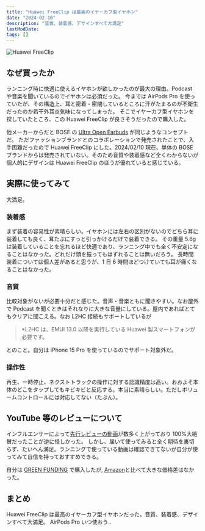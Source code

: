 ```yaml
---
title: "Huawei FreeClip は最高のイヤーカフ型イヤホン"
date: "2024-02-10"
description: "音質、装着感、デザインすべて大満足"
lastModDate:
tags: []
---
```


![Huawei FreeClip](https://i.imgur.com/IDoZunIl.jpg)

## なぜ買ったか

ランニング時に快適に使えるイヤホンが欲しかったのが最大の理由。Podcast や音楽を聞いているのでイヤホンは必須だった。
今までは AirPods Pro を使っていたが、その構造上、耳と密着・密閉しているところに汗がたまるのが不衛生だったのか若干外耳炎気味になってしまった。
そこでイヤーカフ型イヤホンを探していたところ、この Huawei FreeClip が良さそうだったので購入した。

他メーカーからだと BOSE の [Ultra Open Earbuds](https://www.bose.co.jp/ja_jp/support/products/bose_headphones_support/bose_in_ear_headphones_support/bose-ultra-open-earbuds.html) が同じようなコンセプトだ。
ただファッションブランドとのコラボレーションで発売されたことで、入手困難だったので Huawei FreeClip にした。2024/02/10 現在、単体の BOSE ブランドからは発売されていない。そのため音質や装着感など全くわからないが個人的にデザインは Huawei FreeClip のほうが優れていると感じている。

## 実際に使ってみて

大満足。

### 装着感

まず装着の容易性が素晴らしい。イヤホンには左右の区別がないのでどちら耳に装着しても良く、耳たぶにすっと引っかけるだけで装着できる。
その重量 5.6g は装着していることを忘れるほど快適であり、ランニング中でも全く不安定になることはなかった。どれだけ頭を振ってもはずれることは無いだろう。
長時間装着については個人差があると思うが、1 日 6 時間ほどつけていても耳が痛くなることはなかった。

### 音質

比較対象がないが必要十分だと感じた。音声・音楽ともに聞きやすい。なお屋外で Podcast を聞くときはそれなりに大きな音量にしている。屋内であればとてもクリアに聞こえる。なお L2HC 接続もサポートしているが

> \*L2HC は、EMUI 13.0 以降を実行している Huawei 製スマートフォンが必要です。

とのこと。自分は iPhone 15 Pro を使っているのでサポート対象外だ。

### 操作性

再生、一時停止、ネクストトラックの操作に対する認識精度は高い。おおよそ本体のどこをタップしてもキビキビと反応する。本当に素晴らしい。ただしボリュームコントロールには対応してない（たぶん）。

## YouTube 等のレビューについて

インフルエンサーによって[先行レビューの動画](https://www.youtube.com/results?search_query=huawei+freeclip)が数多く上がっており 100%大絶賛だったことが逆に怪しかった。
しかし、届いて使ってみると全く期待を裏切らず、たいへん満足。ランニングで使っている動画は確認できてないが自分が使ってみて自信を持っておすすめできる。

自分は [GREEN FUNDING](https://greenfunding.jp/lab/projects/7987) で購入したが, [Amazon](https://amzn.to/49yOxyN)と比べて大きな価格差はなかった。

## まとめ

Huawei FreeClip は最高のイヤーカフ型イヤホンだった。音質、装着感、デザインすべて大満足。
AirPods Pro いつ使おう‥
